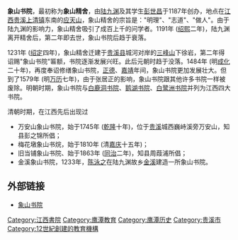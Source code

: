 '''象山书院'''，最初称为'''象山精舍'''，由[[陆九渊|陆九渊]]及其学生[[彭世昌|彭世昌]]于1187年创办，地点在[[江西|江西]][[贵溪|贵溪]][[上清镇|上清镇]]东南的[[应天山|应天山]]，象山精舍的宗旨是："明理"、"志道"、"做人"。由于陆九渊的影响力，象山精舍吸引了成百上千的问学者。1191年 ([[绍熙|绍熙]]二年)，陆九渊离开精舍后，第二年即去世，象山书院后趋于衰落。

1231年 ([[绍定|绍定]]四年)，象山精舍迁建于[[贵溪县|贵溪县]]城河对岸的[[三峰山|三峰山]]下徐岩，第二年得诏赐"象山书院"匾额，书院逐渐发展兴旺。此后元朝时趋于没落。1484年 (明[[成化|成化]]二十年)，再度奉诏修缮象山书院，[[正德_(明朝)|正德]]、[[嘉靖|嘉靖]]年间，象山书院更加发展壮大。但到了1579年 (明[[万历|万历]]七年)，由于张居正的影响，象山书院跟其他许多书院一样被废除。明朝时期，象山书院与[[白鹿洞书院|白鹿洞书院]]、[[鹅湖书院|鹅湖书院]]、[[白鹭洲书院|白鹭洲书院]]并列为江西四大书院。

清朝时期，在江西先后出现过
*万安山象山书院，始于1745年 ([[乾隆|乾隆]]十年)，位于[[贵溪|贵溪]]城西巍峙溪旁万安山，知县彭之锦所倡；
*梅花墩象山书烷，始于1810年 (清[[嘉庆|嘉庆]]十五年)；
*旧当铺象山书院、始于1863年 ([[同治|同治]]二年)，知县周葭浦所倡；
*金溪象山书院，1233年，[[陈泳之|陈泳之]]在陆九渊故乡[[金溪|金溪]]建造一所象山书院。

==外部链接==
*[https://web.archive.org/web/20060222165929/http://www.jxwh.gov.cn/sywh5.asp 象山书院]

{{书院系列}}

[[Category:江西書院|Category:江西書院]]
[[Category:鹰潭教育|Category:鹰潭教育]]
[[Category:鹰潭历史|Category:鹰潭历史]]
[[Category:贵溪市|Category:贵溪市]]
[[Category:12世紀創建的教育機構|Category:12世紀創建的教育機構]]